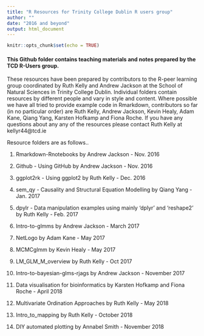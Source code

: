```yaml
---
title: "R Resources for Trinity College Dublin R users group"
author: ""
date: "2016 and beyond"
output: html_document
---
```


```r
knitr::opts_chunk$set(echo = TRUE)
```


#### This Github folder contains teaching materials and notes prepared by the TCD R-Users group.

These resources have been prepared by contributors to the R-peer learning group coordinated by Ruth Kelly and Andrew Jackson at the School of Natural Sciences in Trinity College Dublin.  Individual folders contain resources by different people and vary in style and content.  Where possible we have all tried to provide example code in Rmarkdown, contributors so far (in no particular order) are Ruth Kelly, Andrew Jackson, Kevin Healy, Adam Kane, Qiang Yang, Karsten Hofkamp and Fiona Roche.  If you have any questions about any any of the resources please contact Ruth Kelly at kellyr44@tcd.ie


Resource folders are as follows..

1. Rmarkdown-Rnotebooks by Andrew Jackson - Nov. 2016

2. Github - Using GitHub by Andrew Jackson - Nov. 2016

3. ggplot2rk - Using ggplot2 by Ruth Kelly - Dec. 2016

4. sem_qy -  Causality and Structural Equation Modelling by Qiang Yang - Jan. 2017

5. dpylr - Data manipulation examples using mainly 'dplyr' and 'reshape2' by Ruth Kelly - Feb. 2017

6. Intro-to-glmms by Andrew Jackson - March 2017

7. NetLogo by Adam Kane - May 2017

8. MCMCglmm by Kevin Healy - May 2017

9. LM_GLM_M_overview by Ruth Kelly - Oct 2017

10. Intro-to-bayesian-glms-rjags by Andrew Jackson - November 2017

11. Data visualisation for bioinformatics by Karsten Hofkamp and Fiona Roche - April 2018

12. Multivariate Ordination Approaches by Ruth Kelly - May 2018

13. Intro_to_mapping by Ruth Kelly  - October 2018

14. DIY automated plotting by Annabel Smith - November 2018
